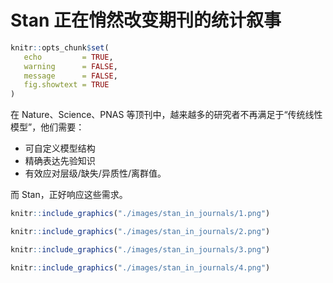 # Stan 正在悄然改变期刊的统计叙事 {#bayesian-in-journals}

```r
knitr::opts_chunk$set(
   echo         = TRUE, 
   warning      = FALSE, 
   message      = FALSE,
   fig.showtext = TRUE
)
```


在 Nature、Science、PNAS 等顶刊中，越来越多的研究者不再满足于“传统线性模型”，他们需要：

- 可自定义模型结构
- 精确表达先验知识
- 有效应对层级/缺失/异质性/离群值。

而 Stan，正好响应这些需求。



```r
knitr::include_graphics("./images/stan_in_journals/1.png")
```



```r
knitr::include_graphics("./images/stan_in_journals/2.png")
```




```r
knitr::include_graphics("./images/stan_in_journals/3.png")
```




```r
knitr::include_graphics("./images/stan_in_journals/4.png")
```
